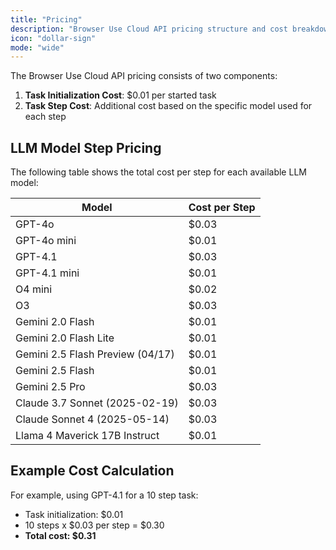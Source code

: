 ```yaml
---
title: "Pricing"
description: "Browser Use Cloud API pricing structure and cost breakdown"
icon: "dollar-sign"
mode: "wide"
---
```


The Browser Use Cloud API pricing consists of two components:

1. **Task Initialization Cost**: $0.01 per started task
2. **Task Step Cost**: Additional cost based on the specific model used for each step

## LLM Model Step Pricing

The following table shows the total cost per step for each available LLM model:

| Model                            | Cost per Step |
| -------------------------------- | ------------- |
| GPT-4o                           | $0.03         |
| GPT-4o mini                      | $0.01         |
| GPT-4.1                          | $0.03         |
| GPT-4.1 mini                     | $0.01         |
| O4 mini                          | $0.02         |
| O3                               | $0.03         |
| Gemini 2.0 Flash                 | $0.01         |
| Gemini 2.0 Flash Lite            | $0.01         |
| Gemini 2.5 Flash Preview (04/17) | $0.01         |
| Gemini 2.5 Flash                 | $0.01         |
| Gemini 2.5 Pro                   | $0.03         |
| Claude 3.7 Sonnet (2025-02-19)   | $0.03         |
| Claude Sonnet 4 (2025-05-14)     | $0.03         |
| Llama 4 Maverick 17B Instruct    | $0.01         |

## Example Cost Calculation

For example, using GPT-4.1 for a 10 step task:

- Task initialization: $0.01
- 10 steps x \$0.03 per step = \$0.30
- **Total cost: $0.31**
